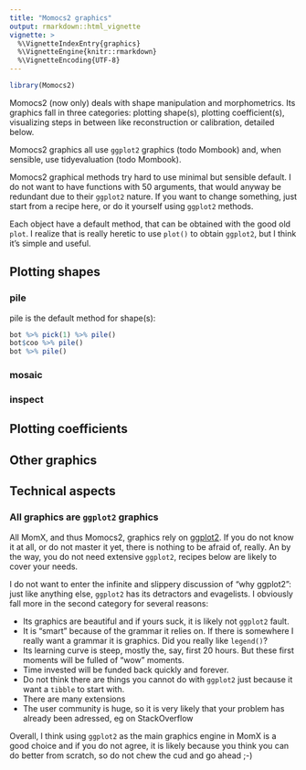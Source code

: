 ```yaml
---
title: "Momocs2 graphics"
output: rmarkdown::html_vignette
vignette: >
  %\VignetteIndexEntry{graphics}
  %\VignetteEngine{knitr::rmarkdown}
  %\VignetteEncoding{UTF-8}
---
```

```r
library(Momocs2)
```

Momocs2 (now only) deals with shape manipulation and morphometrics. Its graphics fall in three categories: plotting shape(s), plotting coefficient(s), visualizing steps in between like reconstruction or calibration, detailed below.

Momocs2 graphics all use `ggplot2` graphics (todo Mombook) and, when sensible, use tidyevaluation (todo Mombook).

Momocs2 graphical methods try hard to use minimal but sensible default. I do not want to have functions with 50 arguments, that would anyway be redundant due to their `ggplot2` nature. If you want to change something, just start from a recipe here, or do it yourself using `ggplot2` methods.

Each object have a default method, that can be obtained with the good old `plot`. I realize that is really heretic to use `plot()` to obtain `ggplot2`, but I think it's simple and useful.

## Plotting shapes

### pile
pile is the default method for shape(s):

```r
bot %>% pick(1) %>% pile()
bot$coo %>% pile()
bot %>% pile()
```


### mosaic
### inspect


## Plotting coefficients

## Other graphics

## Technical aspects

### All graphics are `ggplot2` graphics

All MomX, and thus Momocs2, graphics rely on [ggplot2](https://ggplot2.tidyverse.org/). If you do not know it at all, or do not master it yet, there is nothing to be afraid of, really. An by the way, you do not need extensive `ggplot2`, recipes below are likely to cover your needs.

I do not want to enter the infinite and slippery discussion of "why ggplot2": just like anything else, `ggplot2` has its detractors and evagelists. I obviously fall more in the second category for several reasons:

* Its graphics are beautiful and if yours suck, it is likely not `ggplot2` fault.
* It is "smart" because of the grammar it relies on. If there is somewhere I really want a grammar it is graphics. Did you really like `legend()`?
* Its learning curve is steep, mostly the, say, first 20 hours. But these first moments will be fulled of "wow" moments.
* Time invested will be funded back quickly and forever. 
* Do not think there are things you cannot do with `ggplot2` just because it want a `tibble` to start with.
* There are many extensions
* The user community is huge, so it is very likely that your problem has already been adressed, eg on StackOverflow

Overall, I think using `ggplot2` as the main graphics engine in MomX is a good choice and if you do not agree, it is likely because you think you can do better from scratch, so do not chew the cud and go ahead ;-)




